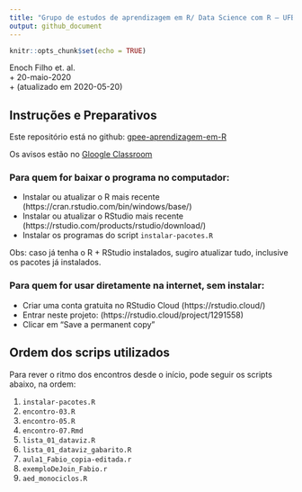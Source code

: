 ```yaml
---
title: "Grupo de estudos de aprendizagem em R/ Data Science com R — UFBA"
output: github_document
---
```


```r
knitr::opts_chunk$set(echo = TRUE)
```

 
Enoch Filho et. al.  
+ 20-maio-2020  
+ (atualizado em 2020-05-20)  



## Instruções e Preparativos  

Este repositório está no github: [gpee-aprendizagem-em-R](https://github.com/enoches/gpee_aprendizagem-em-R)  

Os avisos estão no [Gloogle Classroom](https://classroom.google.com/u/0/c/ODc0OTI1MjUxOTZa)  



### Para quem for baixar o programa no computador: 

- Instalar ou atualizar o R mais recente (https://cran.rstudio.com/bin/windows/base/)  
- Instalar ou atualizar o RStudio mais recente (https://rstudio.com/products/rstudio/download/)  
- Instalar os programas do script `instalar-pacotes.R`  

Obs: caso já tenha o R + RStudio instalados, sugiro atualizar tudo, inclusive os pacotes já instalados.  



### Para quem for usar diretamente na internet, sem instalar:  

- Criar uma conta gratuita no RStudio Cloud (https://rstudio.cloud/)   
- Entrar neste projeto: (https://rstudio.cloud/project/1291558)  
- Clicar em "Save a permanent copy"  





## Ordem dos scrips utilizados    

Para rever o ritmo dos encontros desde o início, pode seguir os scripts abaixo, na ordem:

1. `instalar-pacotes.R`  
1. `encontro-03.R`  
1. `encontro-05.R`  
1. `encontro-07.Rmd`  
1. `lista_01_dataviz.R`  
1. `lista_01_dataviz_gabarito.R`   
1. `aula1_Fabio_copia-editada.r`    
1. `exemploDeJoin_Fabio.r`    
1. `aed_monociclos.R`